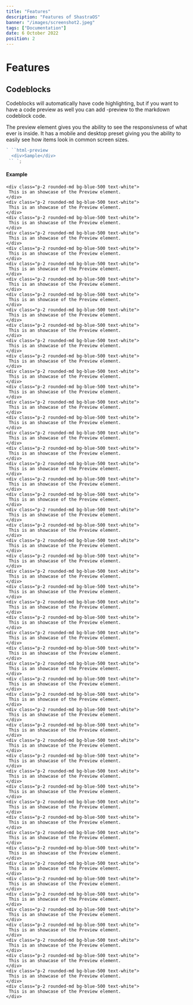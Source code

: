 ```yaml
---
title: "Features"
description: "Features of ShastraOS"
banner: "/images/screenshot2.jpeg"
tags: ["Documentation"]
date: 6 October 2022
position: 2
---
```


# Features

## Codeblocks

Codeblocks will automatically have code highlighting, but if you want to have a code preview as well you can add -preview to the markdown codeblock code.

The preview element gives you the ability to see the responsivness of what ever is inside. It has a mobile and desktop preset giving you the ability to easily see how items look in common screen sizes.

```js
` ``html-preview
  <div>Sample</div>
 `` `;
```

#### Example

```html-preview
<div class="p-2 rounded-md bg-blue-500 text-white">
 This is an showcase of the Preview element.
</div>
<div class="p-2 rounded-md bg-blue-500 text-white">
 This is an showcase of the Preview element.
</div>
<div class="p-2 rounded-md bg-blue-500 text-white">
 This is an showcase of the Preview element.
</div>
<div class="p-2 rounded-md bg-blue-500 text-white">
 This is an showcase of the Preview element.
</div>
<div class="p-2 rounded-md bg-blue-500 text-white">
 This is an showcase of the Preview element.
</div>
<div class="p-2 rounded-md bg-blue-500 text-white">
 This is an showcase of the Preview element.
</div>
<div class="p-2 rounded-md bg-blue-500 text-white">
 This is an showcase of the Preview element.
</div>
<div class="p-2 rounded-md bg-blue-500 text-white">
 This is an showcase of the Preview element.
</div>
<div class="p-2 rounded-md bg-blue-500 text-white">
 This is an showcase of the Preview element.
</div>
<div class="p-2 rounded-md bg-blue-500 text-white">
 This is an showcase of the Preview element.
</div>
<div class="p-2 rounded-md bg-blue-500 text-white">
 This is an showcase of the Preview element.
</div>
<div class="p-2 rounded-md bg-blue-500 text-white">
 This is an showcase of the Preview element.
</div>
<div class="p-2 rounded-md bg-blue-500 text-white">
 This is an showcase of the Preview element.
</div>
<div class="p-2 rounded-md bg-blue-500 text-white">
 This is an showcase of the Preview element.
</div>
<div class="p-2 rounded-md bg-blue-500 text-white">
 This is an showcase of the Preview element.
</div>
<div class="p-2 rounded-md bg-blue-500 text-white">
 This is an showcase of the Preview element.
</div>
<div class="p-2 rounded-md bg-blue-500 text-white">
 This is an showcase of the Preview element.
</div>
<div class="p-2 rounded-md bg-blue-500 text-white">
 This is an showcase of the Preview element.
</div>
<div class="p-2 rounded-md bg-blue-500 text-white">
 This is an showcase of the Preview element.
</div>
<div class="p-2 rounded-md bg-blue-500 text-white">
 This is an showcase of the Preview element.
</div>
<div class="p-2 rounded-md bg-blue-500 text-white">
 This is an showcase of the Preview element.
</div>
<div class="p-2 rounded-md bg-blue-500 text-white">
 This is an showcase of the Preview element.
</div>
<div class="p-2 rounded-md bg-blue-500 text-white">
 This is an showcase of the Preview element.
</div>
<div class="p-2 rounded-md bg-blue-500 text-white">
 This is an showcase of the Preview element.
</div>
<div class="p-2 rounded-md bg-blue-500 text-white">
 This is an showcase of the Preview element.
</div>
<div class="p-2 rounded-md bg-blue-500 text-white">
 This is an showcase of the Preview element.
</div>
<div class="p-2 rounded-md bg-blue-500 text-white">
 This is an showcase of the Preview element.
</div>
<div class="p-2 rounded-md bg-blue-500 text-white">
 This is an showcase of the Preview element.
</div>
<div class="p-2 rounded-md bg-blue-500 text-white">
 This is an showcase of the Preview element.
</div>
<div class="p-2 rounded-md bg-blue-500 text-white">
 This is an showcase of the Preview element.
</div>
<div class="p-2 rounded-md bg-blue-500 text-white">
 This is an showcase of the Preview element.
</div>
<div class="p-2 rounded-md bg-blue-500 text-white">
 This is an showcase of the Preview element.
</div>
<div class="p-2 rounded-md bg-blue-500 text-white">
 This is an showcase of the Preview element.
</div>
<div class="p-2 rounded-md bg-blue-500 text-white">
 This is an showcase of the Preview element.
</div>
<div class="p-2 rounded-md bg-blue-500 text-white">
 This is an showcase of the Preview element.
</div>
<div class="p-2 rounded-md bg-blue-500 text-white">
 This is an showcase of the Preview element.
</div>
<div class="p-2 rounded-md bg-blue-500 text-white">
 This is an showcase of the Preview element.
</div>
<div class="p-2 rounded-md bg-blue-500 text-white">
 This is an showcase of the Preview element.
</div>
<div class="p-2 rounded-md bg-blue-500 text-white">
 This is an showcase of the Preview element.
</div>
<div class="p-2 rounded-md bg-blue-500 text-white">
 This is an showcase of the Preview element.
</div>
<div class="p-2 rounded-md bg-blue-500 text-white">
 This is an showcase of the Preview element.
</div>
<div class="p-2 rounded-md bg-blue-500 text-white">
 This is an showcase of the Preview element.
</div>
<div class="p-2 rounded-md bg-blue-500 text-white">
 This is an showcase of the Preview element.
</div>
<div class="p-2 rounded-md bg-blue-500 text-white">
 This is an showcase of the Preview element.
</div>
<div class="p-2 rounded-md bg-blue-500 text-white">
 This is an showcase of the Preview element.
</div>
<div class="p-2 rounded-md bg-blue-500 text-white">
 This is an showcase of the Preview element.
</div>
<div class="p-2 rounded-md bg-blue-500 text-white">
 This is an showcase of the Preview element.
</div>
<div class="p-2 rounded-md bg-blue-500 text-white">
 This is an showcase of the Preview element.
</div>
<div class="p-2 rounded-md bg-blue-500 text-white">
 This is an showcase of the Preview element.
</div>
<div class="p-2 rounded-md bg-blue-500 text-white">
 This is an showcase of the Preview element.
</div>
<div class="p-2 rounded-md bg-blue-500 text-white">
 This is an showcase of the Preview element.
</div>
<div class="p-2 rounded-md bg-blue-500 text-white">
 This is an showcase of the Preview element.
</div>
<div class="p-2 rounded-md bg-blue-500 text-white">
 This is an showcase of the Preview element.
</div>
```
